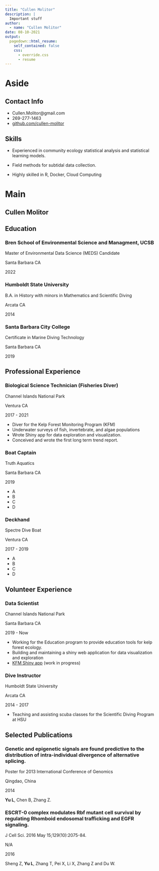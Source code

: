```yaml
---
title: "Cullen Molitor"
description: |
  Important stuff
author:
  - name: "Cullen Molitor"
date: 08-10-2021
output:
  pagedown::html_resume:
    self_contained: false
    css: 
      - override.css
      - resume
---
```


Aside
================================================================================

Contact Info {#contact}
--------------------------------------------------------------------------------

- <i class="fa fa-envelope"></i> Cullen.Molitor@gmail.com
- <i class="fa fa-phone"></i> 269-277-1463
- <i class="fa fa-github"></i> [github.com/cullen-molitor](https://github.com/cullen-molitor)


Skills {#skills}
--------------------------------------------------------------------------------

- Experienced in community ecology statistical analysis and statistical learning models.

- Field methods for subtidal data collection.

- Highly skilled in R, Docker, Cloud Computing


Main
================================================================================

Cullen Molitor {#title}
--------------------------------------------------------------------------------

Education {data-icon=graduation-cap data-concise=true}
--------------------------------------------------------------------------------

### Bren School of Environmental Science and Managment, UCSB

Master of Environmental Data Science (MEDS) Candidate

Santa Barbara CA

2022

### Humboldt State University

B.A. in History with minors in Mathematics and Scientific Diving 

Arcata CA

2014

### Santa Barbara City College

Certificate in Marine Diving Technology

Santa Barbara CA

2019

Professional Experience {data-icon=suitcase}
--------------------------------------------------------------------------------

### Biological Science Technician (Fisheries Diver)

Channel Islands National Park 

Ventura CA

2017 - 2021

::: concise
- Diver for the Kelp Forest Monitoring Program (KFM)
- Underwater surveys of fish, invertebrate, and algae populations
- Wrote Shiny app for data exploration and visualization.
- Conceived and wrote the first long term trend report.
:::

### Boat Captain

Truth Aquatics

Santa Barbara CA

2019

::: concise
- A
- B
- C
- D
:::

### Deckhand 

Spectre Dive Boat

Ventura CA

2017 - 2019

::: concise
- A
- B
- C
- D
:::

Volunteer Experience {data-icon=people-carry}
--------------------------------------------------------------------------------

### Data Scientist

Channel Islands National Park

Santa Barbara CA

2019 - Now

- Working for the Education program to provide education tools for kelp forest ecology.
- Building and maintaining a shiny web application for data visualization and exploration
- [KFM Shiny app](https://app-4oc2gi4bqq-uw.a.run.app/) (work in progress)

### Dive Instructor

Humboldt State University

Arcata CA

2014 - 2017

- Teaching and assisting scuba classes for the Scientific Diving Program at HSU

Selected Publications {data-icon=file}
--------------------------------------------------------------------------------

### Genetic and epigenetic signals are found predictive to the distribution of intra-individual divergence of alternative splicing.

Poster for 2013 International Conference of Genomics

Qingdao, China

2014

**Yu L**, Chen B, Zhang Z.

### ESCRT-0 complex modulates Rbf mutant cell survival by regulating Rhomboid endosomal trafficking and EGFR signaling.

J Cell Sci. 2016 May 15;129(10):2075-84.

N/A

2016 

Sheng Z, **Yu L**, Zhang T, Pei X, Li X, Zhang Z and Du W. 
